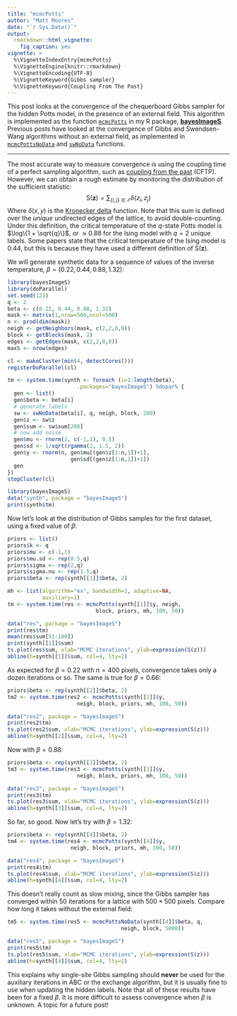```yaml
---
title: "mcmcPotts"
author: "Matt Moores"
date: "`r Sys.Date()`"
output:
  rmarkdown::html_vignette:
    fig_caption: yes
vignette: >
  %\VignetteIndexEntry{mcmcPotts}
  %\VignetteEngine{knitr::rmarkdown}
  %\VignetteEncoding{UTF-8}
  %\VignetteKeyword{Gibbs sampler}
  %\VignetteKeyword{Coupling From The Past}
---
```

This post looks at the convergence of the chequerboard Gibbs sampler for the hidden Potts model, in the presence of an external field. This algorithm is implemented as the function [`mcmcPotts`](https://mooresm.github.io/bayesImageS/reference/mcmcPotts.html) in my R package, [**bayesImageS**](https://CRAN.R-project.org/package=bayesImageS). Previous posts have looked at the convergence of Gibbs and Swendsen-Wang algorithms without an external field, as implemented in [`mcmcPottsNoData`](https://mattstats.wordpress.com/2017/01/17/bayesimagesmcmcpottsnodata/) and [`swNoData`](https://mattstats.wordpress.com/2013/12/13/swnodata/) functions. 

------
The most accurate way to measure convergence is using the coupling time of a perfect sampling algorithm, such as [coupling from the past](https://mattstats.wordpress.com/2017/11/01/coupling-from-the-past/) (CFTP). However, we can obtain a rough estimate by monitoring the distribution of the sufficient statistic:
$$
\text{S}(\mathbf{z}) = \sum_{\{i,j\} \in \mathcal{E}} \delta(z_i, z_j)
$$
Where $\delta(x,y)$ is the [Kronecker delta](https://en.wikipedia.org/wiki/Kronecker_delta) function. Note that this sum is defined over the *unique* undirected edges of the lattice, to avoid double-counting. Under this definition, the critical temperature of the $q$-state Potts model is $\log\{1 + \sqrt{q}\}$, or $\approx 0.88$ for the Ising model with $q=2$ unique labels. Some papers state that the critical temperature of the Ising model is $0.44$, but this is because they have used a different definition of $\text{S}(\mathbf{z})$.

We will generate synthetic data for a sequence of values of the inverse temperature, $\beta = (0.22, 0.44, 0.88, 1.32)$:
```r
library(bayesImageS)
library(doParallel)
set.seed(123)
q <- 2
beta <- c(0.22, 0.44, 0.88, 1.32)
mask <- matrix(1,nrow=500,ncol=500)
n <- prod(dim(mask))
neigh <- getNeighbors(mask, c(2,2,0,0))
block <- getBlocks(mask, 2)
edges <- getEdges(mask, c(2,2,0,0))
maxS <- nrow(edges)

cl <- makeCluster(min(4, detectCores()))
registerDoParallel(cl)

tm <- system.time(synth <- foreach (i=1:length(beta),
                      .packages="bayesImageS") %dopar% {
  gen <- list()
  gen$beta <- beta[i]
  # generate labels
  sw <- swNoData(beta[i], q, neigh, block, 200)
  gen$z <- sw$z
  gen$sum <- sw$sum[200]
  # now add noise
  gen$mu <- rnorm(2, c(-1,1), 0.5)
  gen$sd <- 1/sqrt(rgamma(2, 1.5, 2))
  gen$y <- rnorm(n, gen$mu[(gen$z[1:n,1])+1],
                    gen$sd[(gen$z[1:n,1])+1])
  gen
})
stopCluster(cl)
```

```r
library(bayesImageS)
data("synth", package = "bayesImageS")
print(synth$tm)
```


Now let's look at the distribution of Gibbs samples for the first dataset, using a fixed value of $\beta$:
```r
priors <- list()
priors$k <- q
priors$mu <- c(-1,1)
priors$mu.sd <- rep(0.5,q)
priors$sigma <- rep(2,q)
priors$sigma.nu <- rep(1.5,q)
priors$beta <- rep(synth[[1]]$beta, 2)

mh <- list(algorithm="ex", bandwidth=1, adaptive=NA,
           auxiliary=1)
tm <- system.time(res <- mcmcPotts(synth[[1]]$y, neigh,
                            block, priors, mh, 100, 50))
```
```r
data("res", package = "bayesImageS")
print(res$tm)
mean(res$sum[51:100])
print(synth[[1]]$sum)
ts.plot(res$sum, xlab="MCMC iterations", ylab=expression(S(z)))
abline(h=synth[[1]]$sum, col=4, lty=2)
```

As expected for $\beta=0.22$ with $n=400$ pixels, convergence takes only a dozen iterations or so. The same is true for $\beta=0.66$:
```r
priors$beta <- rep(synth[[2]]$beta, 2)
tm2 <- system.time(res2 <- mcmcPotts(synth[[2]]$y,
                      neigh, block, priors, mh, 100, 50))
```
```r
data("res2", package = "bayesImageS")
print(res2$tm)
ts.plot(res2$sum, xlab="MCMC iterations", ylab=expression(S(z)))
abline(h=synth[[2]]$sum, col=4, lty=2)
```

Now with $\beta=0.88$:
```r
priors$beta <- rep(synth[[3]]$beta, 2)
tm3 <- system.time(res3 <- mcmcPotts(synth[[3]]$y,
                      neigh, block, priors, mh, 100, 50))
```

```r
data("res3", package = "bayesImageS")
print(res3$tm)
ts.plot(res3$sum, xlab="MCMC iterations", ylab=expression(S(z)))
abline(h=synth[[3]]$sum, col=4, lty=2)
```

So far, so good. Now let's try with $\beta=1.32$:
```r
priors$beta <- rep(synth[[4]]$beta, 2)
tm4 <- system.time(res4 <- mcmcPotts(synth[[4]]$y,
                    neigh, block, priors, mh, 100, 50))
```

```r
data("res4", package = "bayesImageS")
print(res4$tm)
ts.plot(res4$sum, xlab="MCMC iterations", ylab=expression(S(z)))
abline(h=synth[[4]]$sum, col=4, lty=2)
```

This doesn't really count as slow mixing, since the Gibbs sampler has converged within 50 iterations for a lattice with $500 \times 500$ pixels. Compare how long it takes without the external field:
```r
tm5 <- system.time(res5 <- mcmcPottsNoData(synth[[4]]$beta, q,
                                    neigh, block, 5000))
```
```r
data("res5", package = "bayesImageS")
print(res5$tm)
ts.plot(res5$sum, xlab="MCMC iterations", ylab=expression(S(z)))
abline(h=synth[[4]]$sum, col=4, lty=2)
```

This explains why single-site Gibbs sampling should **never** be used for the auxiliary iterations in ABC or the exchange algorithm, but it is usually fine to use when updating the hidden labels. Note that all of these results have been for a fixed $\beta$. It is more difficult to assess convergence when $\beta$ is unknown. A topic for a future post!